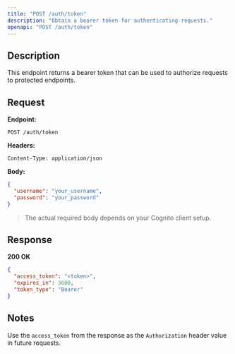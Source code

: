 ```yaml
---
title: "POST /auth/token"
description: "Obtain a bearer token for authenticating requests."
openapi: "POST /auth/token"
---
```


## Description

This endpoint returns a bearer token that can be used to authorize requests to protected endpoints.

## Request

**Endpoint:**
```http
POST /auth/token
```

**Headers:**
```http
Content-Type: application/json
```

**Body:**
```json
{
  "username": "your_username",
  "password": "your_password"
}
```

> The actual required body depends on your Cognito client setup.

## Response

**200 OK**
```json
{
  "access_token": "<token>",
  "expires_in": 3600,
  "token_type": "Bearer"
}
```

## Notes

Use the `access_token` from the response as the `Authorization` header value in future requests.

